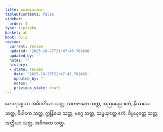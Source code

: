 ```yaml
---
title: ဟေတုသဘာဂ
tableOfContents: false
sidebar:
  order: 1
type: tipitaka
basket: ab
book: p1-2
review:
  current: review
  updated: '2025-10-27T21:47:43.701496'
  updated_by: ''
  notes: ''
  history:
  - state: review
    date: '2025-10-27T21:47:43.701496'
    updated_by: ''
    notes: ''
    previous_state: draft
---
```



<ReviewStatus review={frontmatter.review} showDetails={true} />

<HypothesisAnnotation frontmatter={frontmatter} />

<DynamicBreadcrumb />

<Division number="57" book="p1-2" e="ch" v="37" p="488">

<Paragraph number="3062" book="p1-2">
ဟေတုပစ္စယာ အဓိပတိယာ သတ္တ, သဟဇာတေ သတ္တ, အညမညေ ဧကံ, နိဿယေ သတ္တ, ဝိပါကေ သတ္တ, ဣန္ဒြိယေ သတ္တ, မဂ္ဂေ သတ္တ, သမ္ပယုတ္တေ ဧကံ, ဝိပ္ပယုတ္တေ သတ္တ, အတ္ထိယာ သတ္တ, အဝိဂတေ သတ္တ.
</Paragraph>
</Division>